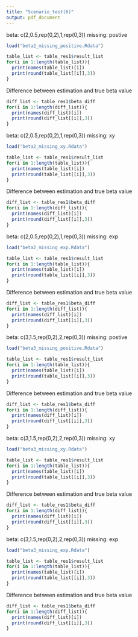 ```yaml
---
title: "Scenario_test(6)"
output: pdf_document
---
```


beta: c(2,0.5,rep(0,2),1,rep(0,3))
missing: postive
```r
load("beta2_missing_positive.Rdata")
```


```r
table_list <- table_res1$result_list
for(i in 1:length(table_list)){
  print(names(table_list)[i])
  print(round(table_list[[i]],3))
}
```

Difference between estimation and true beta value

```r
diff_list <- table_res1$beta_diff
for(i in 1:length(diff_list)){
  print(names(diff_list)[i])
  print(round(diff_list[[i]],3))
}
```

\pagebreak


beta: c(2,0.5,rep(0,2),1,rep(0,3))
missing: xy
```r
load("beta2_missing_xy.Rdata")
```


```r
table_list <- table_res1$result_list
for(i in 1:length(table_list)){
  print(names(table_list)[i])
  print(round(table_list[[i]],3))
}
```

Difference between estimation and true beta value

```r
diff_list <- table_res1$beta_diff
for(i in 1:length(diff_list)){
  print(names(diff_list)[i])
  print(round(diff_list[[i]],3))
}
```

\pagebreak

beta: c(2,0.5,rep(0,2),1,rep(0,3))
missing: exp
```r
load("beta2_missing_exp.Rdata")
```


```r
table_list <- table_res1$result_list
for(i in 1:length(table_list)){
  print(names(table_list)[i])
  print(round(table_list[[i]],3))
}
```

Difference between estimation and true beta value

```r
diff_list <- table_res1$beta_diff
for(i in 1:length(diff_list)){
  print(names(diff_list)[i])
  print(round(diff_list[[i]],3))
}
```




\pagebreak


beta: c(3,1.5,rep(0,2),2,rep(0,3))
missing: postive
```r
load("beta3_missing_positive.Rdata")
```


```r
table_list <- table_res1$result_list
for(i in 1:length(table_list)){
  print(names(table_list)[i])
  print(round(table_list[[i]],3))
}
```

Difference between estimation and true beta value

```r
diff_list <- table_res1$beta_diff
for(i in 1:length(diff_list)){
  print(names(diff_list)[i])
  print(round(diff_list[[i]],3))
}
```

\pagebreak


beta: c(3,1.5,rep(0,2),2,rep(0,3))
missing: xy
```r
load("beta3_missing_xy.Rdata")
```




```r
table_list <- table_res1$result_list
for(i in 1:length(table_list)){
  print(names(table_list)[i])
  print(round(table_list[[i]],3))
}
```

Difference between estimation and true beta value

```r
diff_list <- table_res1$beta_diff
for(i in 1:length(diff_list)){
  print(names(diff_list)[i])
  print(round(diff_list[[i]],3))
}
```

\pagebreak

beta: c(3,1.5,rep(0,2),2,rep(0,3))
missing: exp
```r
load("beta3_missing_exp.Rdata")
```


```r
table_list <- table_res1$result_list
for(i in 1:length(table_list)){
  print(names(table_list)[i])
  print(round(table_list[[i]],3))
}
```

Difference between estimation and true beta value

```r
diff_list <- table_res1$beta_diff
for(i in 1:length(diff_list)){
  print(names(diff_list)[i])
  print(round(diff_list[[i]],3))
}
```

\pagebreak